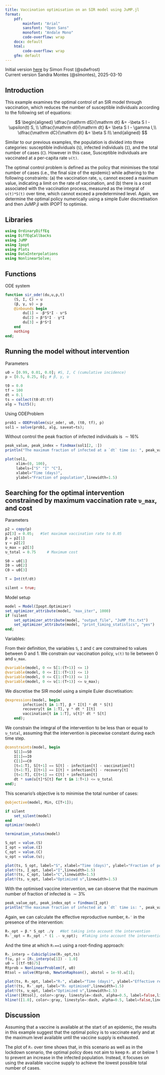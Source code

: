 ```yaml
---
title: Vaccination optimisation on an SIR model using JuMP.jl
format:
    pdf: 
        mainfont: "Arial"
        sansfont: "Open Sans"
        monofont: "Andale Mono"
        code-overflow: wrap
    docx: default
    html: 
        code-overflow: wrap
    gfm: default
---
```




Initial version [here](https://github.com/epirecipes/sir-julia/blob/master/markdown/function_map_vaccine_jump/function_map_vaccine_jump.md) by Simon Frost (@sdwfrost)\
Current version Sandra Montes (@slmontes), 2025-03-10

## Introduction

This example examines the optimal control of an SIR model through vaccination, which reduces the number of susceptible individuals according to the following set of equations:

$$
\begin{aligned}
\dfrac{\mathrm dS}{\mathrm dt} &= -\beta S I - \upsilon(t) S, \\
\dfrac{\mathrm dI}{\mathrm dt} &= \beta S I - \gamma I,\\ 
\dfrac{\mathrm dC}{\mathrm dt} &= \beta S I\\
\end{aligned}
$$

Similar to our previous examples, the population is divided into three categories: susceptible individuals (`S`), infected individuals (`I`), and the total number of cases (`C`). However in this case, Susceptible individuals are vaccinated at a per-capita rate `υ(t)`. 

The optimal control problem is defined as the policy that minimises the total number of cases (i.e., the final size of the epidemic) while adhering to the following constraints: (a) the vaccination rate, `υ`, cannot exceed a maximum value, indicating a limit on the rate of vaccination, and (b) there is a cost associated with the vaccination process, measured as the integral of `υ(t)*S(t)` over time, which cannot exceed a predetermined level. Again, we determine the optimal policy numerically using a simple Euler discretisation and then JuMP.jl with IPOPT to optimise.

## Libraries

```julia
using OrdinaryDiffEq
using DiffEqCallbacks
using JuMP
using Ipopt
using Plots
using DataInterpolations
using NonlinearSolve;
```

## Functions

ODE system

```julia
function sir_ode!(du,u,p,t)
    (S, I, C) = u
    (β, γ, υ) = p
    @inbounds begin
        du[1] = -β*S*I - υ*S
        du[2] = β*S*I - γ*I
        du[3] = β*S*I
    end
    nothing
end;
```

## Running the model without intervention

Parameters

```julia
u0 = [0.99, 0.01, 0.0]; #S, I, C (cumulative incidence)
p = [0.5, 0.25, 0]; # β, γ, υ
```

```julia
t0 = 0.0
tf = 100
dt = 0.1
ts = collect(t0:dt:tf)
alg = Tsit5();
```

Using ODEProblem

```julia
prob1 = ODEProblem(sir_ode!, u0, (t0, tf), p)
sol1 = solve(prob1, alg, saveat=ts);
```

Without control the peak fraction of infected individuals is $\sim 16\%$

```julia
peak_value, peak_index = findmax(sol1[2, :]) 
println("The maximum fraction of infected at a `dt` time is: ", peak_value)
```

```julia
plot(sol1,
     xlim=(0, 100),
     labels=["S" "I" "C"],
     xlabel="Time (days)",
     ylabel="Fraction of population",linewidth=1.5)
```

## Searching for the optimal intervention constrained by maximum vaccination rate `υ_max`, and cost

Parameters

```julia
p2 = copy(p)
p2[3] = 0.05;   #Set maximum vaccination rate to 0.05
β = p2[1]
γ = p2[2]
υ_max = p2[3]
υ_total = 0.75     # Maximum cost

S0 = u0[1]
I0 = u0[2]
C0 = u0[3]

T = Int(tf/dt)

silent = true;
```

Model setup

```julia
model = Model(Ipopt.Optimizer)
set_optimizer_attribute(model, "max_iter", 1000)
if !silent
    set_optimizer_attribute(model, "output_file", "JuMP_ftc.txt")
    set_optimizer_attribute(model, "print_timing_statistics", "yes")
end;
```

Variables:

From their definition, the variables `S`, `I` and `C` are constrained to values between 0 and 1. We constrain our vaccination policy, `υ(t)` to lie between 0 and `υ_max`.

```julia
@variable(model, 0 <= S[1:(T+1)] <= 1)
@variable(model, 0 <= I[1:(T+1)] <= 1)
@variable(model, 0 <= C[1:(T+1)] <= 1)
@variable(model, 0 <= υ[1:(T+1)] <= υ_max);
```

We discretise the SIR model using a simple Euler discretisation:

```julia
@expressions(model, begin
        infection[t in 1:T], β * I[t] * dt * S[t]  
        recovery[t in 1:T], γ * dt * I[t] 
        vaccination[t in 1:T], υ[t]* dt * S[t] 
    end);
```

We constrain the integral of the intervention to be less than or equal to `υ_total`, assuming that the intervention is piecewise constant during each time step.

```julia
@constraints(model, begin
    S[1]==S0
    I[1]==I0
    C[1]==C0
    [t=1:T], S[t+1] == S[t] - infection[t] - vaccination[t]
    [t=1:T], I[t+1] == I[t] + infection[t] - recovery[t]
    [t=1:T], C[t+1] == C[t] + infection[t]
    dt * sum(υ[t]*S[t] for t in 1:T+1) <= υ_total
end);
```

This scenario's objective is to minimise the total number of cases:

```julia
@objective(model, Min, C[T+1]);
```

```julia
if silent
    set_silent(model)
end
optimize!(model)
```

```julia
termination_status(model)
```

```julia
S_opt = value.(S)
I_opt = value.(I)
C_opt = value.(C)
υ_opt = value.(υ);
```

```julia
plot(ts, S_opt, label="S", xlabel="Time (days)", ylabel="Fraction of population",linewidth=1.5)
plot!(ts, I_opt, label="I",linewidth=1.5)
plot!(ts, C_opt, label="C",linewidth=1.5)
plot!(ts, υ_opt, label="Optimized υ",linewidth=1.5)
```

With the optimised vaccine intervention, we can observe that the maximum number of fraction of infected is $\sim 3\%$ 

```julia
peak_value_opt, peak_index_opt = findmax(I_opt) 
println("The maximum fraction of infected at a `dt` time is: ", peak_value_opt)
```

Again, we can calculate the effective reproductive number, `Rₜ′` in the presence of the intervention:

```julia
Rₜ_opt = β.* S_opt ./γ   #Not taking into account the intervention
Rₜ′_opt = Rₜ_opt .* (1 .- υ_opt);  #Taking into account the intervention
```

And the time at which `Rₜ==1` using a root-finding approach:

```julia
Rₜ_interp = CubicSpline(Rₜ_opt,ts)
f(u, p) = [Rₜ_interp(u[1]) - 1.0]
u0 = [(tf-t0)/5]
Rtprob = NonlinearProblem(f, u0)
Rtsol = solve(Rtprob, NewtonRaphson(), abstol = 1e-9).u[1];
```

```julia
plot(ts, Rₜ_opt, label="Rₜ", xlabel="Time (days)", ylabel="Effective reproductive number", legend=:topright, xlim=(0,100),linewidth=1.5)
plot!(ts, Rₜ′_opt, label="Rₜ optimised",linewidth=1.5)
plot!(ts, υ_opt, label="Optimized υ",linewidth=1.5)
vline!([Rtsol], color=:gray, linestyle=:dash, alpha=0.5, label=false,linewidth=1.5)
hline!([1.0], color=:gray, linestyle=:dash, alpha=0.5, label=false,linewidth=1.5)
```

## Discussion

Assuming that a vaccine is available at the start of an epidemic, the results in this example suggest that the optimal policy is to vaccinate early and at the maximum level available until the vaccine supply is exhausted. 

The plot of `Rₜ` over time shows that, in this scenario as well as in the lockdown scenario, the optimal policy does not aim to keep `Rₜ` at or below 1 to prevent an increase in the infected population. Instead, it focuses on using the available vaccine supply to achieve the lowest possible total number of cases.

